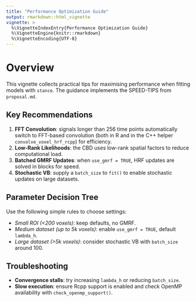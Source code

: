 ```yaml
---
title: "Performance Optimization Guide"
output: rmarkdown::html_vignette
vignette: >
  %\VignetteIndexEntry{Performance Optimization Guide}
  %\VignetteEngine{knitr::rmarkdown}
  %\VignetteEncoding{UTF-8}
---
```


# Overview

This vignette collects practical tips for maximising performance when fitting models with `stance`. The guidance implements the SPEED-TIPS from `proposal.md`.

## Key Recommendations

1. **FFT Convolution**: signals longer than 256 time points automatically
   switch to FFT-based convolution (both in R and in the C++ helper
   `convolve_voxel_hrf_rcpp`) for efficiency.
2. **Low-Rank Likelihoods**: the CBD uses low-rank spatial factors to reduce computational load.
3. **Batched GMRF Updates**: when `use_gmrf = TRUE`, HRF updates are solved in blocks for speed.
4. **Stochastic VB**: supply a `batch_size` to `fit()` to enable stochastic updates on large datasets.

## Parameter Decision Tree

Use the following simple rules to choose settings:

- *Small ROI (<200 voxels)*: keep defaults, no GMRF.
- *Medium dataset (up to 5k voxels)*: enable `use_gmrf = TRUE`, default `lambda_h`.
- *Large dataset (>5k voxels)*: consider stochastic VB with `batch_size` around 100.

## Troubleshooting

- **Convergence stalls**: try increasing `lambda_h` or reducing `batch_size`.
- **Slow execution**: ensure Rcpp support is enabled and check OpenMP availability with `check_openmp_support()`.

